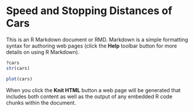 Speed and Stopping Distances of Cars
========================================================

This is an R Markdown document or RMD. Markdown is a simple formatting syntax for authoring web pages (click the **Help** toolbar button for more details on using R Markdown).
```r
?cars
str(cars)
```

```r
plot(cars)
```







When you click the **Knit HTML** button a web page will be generated that includes both content as well as the output of any embedded R code chunks within the document.
